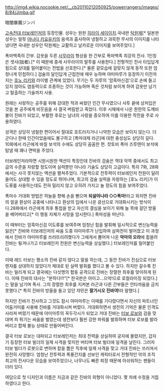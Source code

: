 http://img4.wikia.nocookie.net/__cb20110212050925/powerrangers/images/8/84/Jimba.gif

暗闇暴魔ジンバ 

[[고속전대 터보레인저]]의 등장인물. 성우는 원판 [[히라이 세이이치]].국내판 [[탁원제]][* 일본판 성우는 얼핏 [[야나다 키요유키]]의 음색과 흡사하여 냉철하고 과묵한 무사의 이미지를 나타냈다면 국내판 성우인 탁원제는 교활하고 날카로운 이미지를 보여주었다.]

폭마백족의 간부. 갑옷을 두른 [[사무라이]] 형상을 한 간부로 폭마백족 최강의 전사. 1인칭은 셋샤(拙者).[* 이 때문에 중세 사무라이의 말투를 사용한다.] 전형적인 전사 타입답게 힘으로 상대를 밀어붙이는 전법을 선호한다.[* 물론 겉모습에 걸맞지 않게 동작 또한 엄청나게 민첩하다.] 검술의 달인답게 근접전에 매우 능하며 야미마루가 등장하기 이전까지는 [[호노 리키]]와 라이벌 관계에 있었다. 무기는 두 자루의 '암흑마신검'으로 손에 들고있지 않아도 염동력으로 조종하는 것이 가능하며 죽은 것처럼 보이게 하여 갑옷만 남기고 탈출하는 기술까지 사용.

원래는 사랑하는 공주를 위해 강대한 적과 싸웠던 인간 무사였으나 사투 끝에 상처입은 것을 본 공주에게 비웃음을 사 결국 버림받고 죽었다. 이후 시체에서 나온 원한의 도깨비불이 진바가 되었고, 부활한 후로는 남녀의 사랑을 증오하여 이를 이용한 작전을 주로 사용하였다.

성격은 상당히 냉철한 편이어서 절대로 흐트러지거나 나약한 모습은 보이지 않는다. 더군다나 한때 인간이었음에도 불구하고 [폭마대제 라곤]에 대한 충성심도 상당히 깊다. 10화에서 라곤에게 바칠 보석의 수에도 상당히 꼼꼼한 편. 캇토비 폭마 즈루텐이 보석에 탐낼 때 꽤나 면박을 주었다.

터보레인저라하면 시원시원한 액션이 특징인데 진바의 검술은 역대 악역 중에서도 최고급의 수준을 자랑할 정도이며 실력뿐만 아니라 기술도 상당히 고급이다. 특히 7화, 28화에서는 사극 못지않는 액션을 펼쳐주었다. 기본적으로 전투력이 터보레인저 전원이 달려들어도 상대할 수 있을 정도로 뛰어나며, 최고의 검술 실력을 자랑하는 [호노 리키]가 이도류를 사용하는데도 전혀 밀리지 않고 오히려 가지고 놀 정도의 힘을 보여주었다.

폭마수 거대화 방법은 하늘을 향해 손을 뻗으며 '''되살아나라 ○○폭마!'''라고 외치면 진바의 얼굴 환상이 공중에 나타나고 환상의 입에서 나온 광선으로 거대화시키는 방식이다.28화에서 라곤에게 최후 통첩을 받고 자신의 결심을 보이기 위해 늘 목에 걸던 방울을 베어버리고[* 이 행동 자체가 사망을 암시한다.] 폭마성을 떠난다. 

이 때부터는 암흑마신검 이도류를 보여주며 엄청난 힘을 발휘해 일시적으로 변신능력을 잃은[* 진바와 터보레인저의 싸움 도중 야미마루가 난입하여 삼파전이 벌어졌고 이 과정에서 진바가 야미마루를 쓰러뜨리려했다가 그에게서 뿜어져 나온 '''악마의 오라'''에 휩쓸려 진바는 튕겨나가고 터보레인저 전원은 변신능력을 상실했다.] 터보레인저를 밀어붙인다. 

이때 레드 터보는 평소의 진바 같지 않다고 말을 하는데, 그 동안 진바가 진심으로 터보렌쟈를 상대하지 않았다가 제대로 된 실력 발휘를 했다고 볼 수 있다. 하지만 갈수록 진바는 밀리게 되고 결국에는 다섯명의 합동 공격으로 진바는 장렬한 최후를 맞이하게 된다. 이때 진바의 대사는 "분하다!!!"[* 한국판은 아이고...으악!으로 로컬라이징 되었다.]는 말을 남기며 폭사. 그의 장렬한 최후를 지켜본 라곤과 다른 간부들은 안타까움을 금치 못했다.[* 특히 진바의 방울을 들고 있던 쟈민은 '''잘가시오 진바여!'''라 말했다.]

하지만 진바가 전사하고 그것도 잠시 야미마루는 이때를 기다렸다면서 자신의 파트너인 어둠거미를 사용해 진바를 거대화시켜 버렸다. 거대화하면서 생전의 기억은 물론 인격도 사라져 버렸기 때문에 야미마루의 꼭두각시가 되었고 거대 진바는 [[터보 로보]]와 검을 맞대며 피 튀기는 싸움을 벌였는데 생전보다 훨씬 강한 파워를 발휘하며 터보 로보를 발라버리고 합체 불능 상태로 만들어버린다. 

결국 터보 로보는 대파되고 터보레인저는 최대 전력을 상실하여 궁지에 몰렸지만, 갑자기 등장한 터보 빌더의 일제 사격을 맞지만 버티며 터보 빌더에 일격을 날린다. 그러자 터보 빌더가 로봇으로 변하며 칼을 뽑은 직후에 일제 사격을 맞고 거대 진바는 쓰러져서 완전히 사망했다. 엄청난 전투력과 폭풍간지를 선보인 캐릭터로서 전형적인 악의 조직 최고의 전사다운 모습을 보여주었으나, 너무나도 빠른 퇴장 때문에 아쉬워하는 팬들이 더러 있다. 

여담으로 첫 디자인과 이름은 지금과 같은 진바의 외형이 아니었다. 몇 차례 수정을 거듭하였다고 한다.
